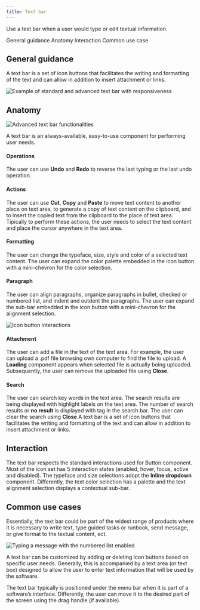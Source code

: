 ```yaml
---
title: Text bar
---
```


<PageDescription>

Use a text bar when a user would type or edit textual information.

</PageDescription>

<AnchorLinks>
  <AnchorLink>General guidance</AnchorLink>
  <AnchorLink>Anatomy</AnchorLink>
  <AnchorLink>Interaction</AnchorLink>
  <AnchorLink>Common use case</AnchorLink>
</AnchorLinks>

## General guidance

A text bar is a set of icon buttons that facilitates the writing and formatting of the text and can allow in addition to insert attachment or links.

![Example of standard and advanced text bar with responsiveness](images/StandardTextBar.png)

## Anatomy

![Advanced text bar functionalities](images/AdvancedFunctionalities.png)

A text bar is an always-available, easy-to-use component for performing user needs.

#### Operations
The user can use **Undo** and **Redo** to reverse the last typing or the last undo operation.

#### Actions
The user can use **Cut**, **Copy** and **Paste** to move text content to another place on text area, to generate a copy of text content on the clipboard, and to insert the copied text from the clipboard to the place of text area. Tipically to perform these actions, the user needs to select the text content and place the cursor anywhere in the text area. 

#### Formatting
The user can change the typeface, size, style and color of a selected text content. The user can expand the color palette embedded in the icon button with a mini-chevron for the color selection.

#### Paragraph
The user can align paragraphs, organize paragraphs in bullet, checked or numbered list, and indent and outdent the paragraphs. The user can expand the sub-bar embedded in the icon button with a mini-chevron for the alignment selection.

![Icon button interactions](images/IconInteractions.png)

#### Attachment
The user can add a file in the text of the text area. For example, the user can upload a .pdf file browsing own computer to find the file to upload. A **Loading** component appears when selected file is actually being uploaded. Subsequently, the user can remove the uploaded file using **Close**.

#### Search
The user can search key words in the text area. The search results are being displayed with highlight labels on the text area. The number of search results or **no result** is displayed with tag in the search bar. The user can clear the search using **Close**.A text bar is a set of icon buttons that facilitates the writing and formatting of the text and can allow in addition to insert attachment or links.

## Interaction  

The text bar respects the standard interactions used for Button component. Most of the icon set has 5 interaction states (enabled, hover, focus, active and disabled). The typeface and size selections adopt the **Inline dropdown** component. Differently, the text color selection has a palette and the text alignment selection displays a contextual sub-bar.

## Common use cases

Essentially, the text bar could be part of the widest range of products where it is necessary to write text, type guided tasks or runbook, send message, or give format to the textual content, ect.

![Typing a message with the numbered list enabled](images/TypingMessage.png)

A text bar can be customized by adding or deleting icon buttons based on specific user needs. 
Generally, this is accompanied by a text area (or text box) designed to allow the user to enter text information that will be used by the software.

The text bar typically is positioned under the menu bar when it is part of a software’s interface. Differently, the user can move it to the desired part of the screen using the drag handle (if available).

